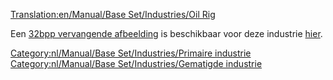 [[Translation:en/Manual/Base Set/Industries/Oil Rig]]

{{nl/Manual/Base Set/Industries/Industrieën|image=en/Manual/Base Set/Industries/Oilrig.png
|name=Olieplatform
|climates=[[nl/Manual/Klimaat#gematigd|Gematigd]].
|accepts=[[nl/Manual/Base Set/Cargos/Passagiers|Passagiers]].
|produces=[[nl/Manual/Base Set/Cargos/Olie|Olie]], Passagiers.
|notes=Niet aanwezig in andere [[nl/Manual/Klimaat|klimaten]]. Heeft een ingebouwd [[nl/Manual/Vliegveld|Helipad]] en [[nl/Manual/Bouw haven|haven]] voor alle [[nl/Manual/Bedrijf|bedrijven]] om te gebruiken.
}}

Een [[en/Archive/Old 32bpp/32bit Graphics Development#user-info|32bpp vervangende afbeelding]] is beschikbaar voor deze industrie [[en/Archive/Old 32bpp/List of downloadable 32 bpp tars|hier]].

[[Category:nl/Manual/Base Set/Industries/Primaire industrie]]
[[Category:nl/Manual/Base Set/Industries/Gematigde industrie]]